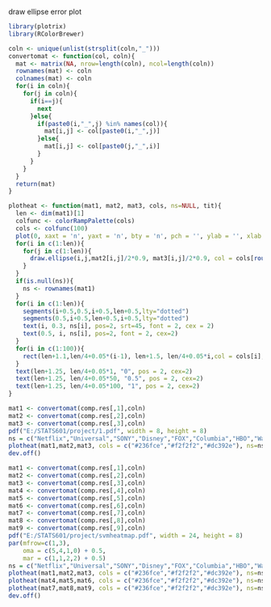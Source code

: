 draw ellipse error plot
```{r}
library(plotrix)
library(RColorBrewer)
```

```{r}
coln <- unique(unlist(strsplit(coln,"_")))
convertomat <- function(col, coln){
  mat <- matrix(NA, nrow=length(coln), ncol=length(coln))
  rownames(mat) <- coln
  colnames(mat) <- coln
  for(i in coln){
    for(j in coln){
      if(i==j){
        next
      }else{
        if(paste0(i,"_",j) %in% names(col)){
          mat[i,j] <- col[paste0(i,"_",j)]
        }else{
          mat[i,j] <- col[paste0(j,"_",i)]
        }
      }
    }
  }
  return(mat)
}

```

```{r}
plotheat <- function(mat1, mat2, mat3, cols, ns=NULL, tit){
  len <- dim(mat1)[1]
  colfunc <- colorRampPalette(cols)
  cols <- colfunc(100)
  plot(0, xaxt = 'n', yaxt = 'n', bty = 'n', pch = '', ylab = '', xlab = '', xlim=c(-1.5,len+1), ylim=c(-1,len+0.5), main=tit, font.main=2, cex.main=3)
  for(i in c(1:len)){
    for(j in c(1:len)){
      draw.ellipse(i,j,mat2[i,j]/2*0.9, mat3[i,j]/2*0.9, col = cols[round(mat1[i,j]*100)])
    }
  }
  if(is.null(ns)){
    ns <- rownames(mat1)
  }
  for(i in c(1:len)){
    segments(i+0.5,0.5,i+0.5,len+0.5,lty="dotted")
    segments(0.5,i+0.5,len+0.5,i+0.5,lty="dotted")
    text(i, 0.3, ns[i], pos=2, srt=45, font = 2, cex = 2)
    text(0.5, i, ns[i], pos=2, font = 2, cex=2)
  }
  for(i in c(1:100)){
    rect(len+1.1,len/4+0.05*(i-1), len+1.5, len/4+0.05*i,col = cols[i], border = cols[i])
  }
  text(len+1.25, len/4+0.05*1, "0", pos = 2, cex=2)
  text(len+1.25, len/4+0.05*50, "0.5", pos = 2, cex=2)
  text(len+1.25, len/4+0.05*100, "1", pos = 2, cex=2)
}
```

```{r fig.height=8, fig.width=8}
mat1 <- convertomat(comp.res[,1],coln)
mat2 <- convertomat(comp.res[,2],coln)
mat3 <- convertomat(comp.res[,3],coln)
pdf("E:/STATS601/project/1.pdf", width = 8, height = 8)
ns = c("Netflix","Universal","SONY","Disney","FOX","Columbia","HBO","Warner Bros.","Paramount")
plotheat(mat1,mat2,mat3, cols = c("#236fce","#f2f2f2","#dc392e"), ns=ns)
dev.off()
```

```{r fig.height=8, fig.width=24}
mat1 <- convertomat(comp.res[,1],coln)
mat2 <- convertomat(comp.res[,2],coln)
mat3 <- convertomat(comp.res[,3],coln)
mat4 <- convertomat(comp.res[,4],coln)
mat5 <- convertomat(comp.res[,5],coln)
mat6 <- convertomat(comp.res[,6],coln)
mat7 <- convertomat(comp.res[,7],coln)
mat8 <- convertomat(comp.res[,8],coln)
mat9 <- convertomat(comp.res[,9],coln)
pdf("E:/STATS601/project/svmheatmap.pdf", width = 24, height = 8)
par(mfrow=c(1,3),
    oma = c(5,4,1,0) + 0.5,
    mar = c(1,1,2,2) + 0.5)
ns = c("Netflix","Universal","SONY","Disney","FOX","Columbia","HBO","Warner Bros.","Paramount")
plotheat(mat1,mat2,mat3, cols = c("#236fce","#f2f2f2","#dc392e"), ns=ns, tit = "Imbalanced Data")
plotheat(mat4,mat5,mat6, cols = c("#236fce","#f2f2f2","#dc392e"), ns=ns, tit = "Subsampled Data")
plotheat(mat7,mat8,mat9, cols = c("#236fce","#f2f2f2","#dc392e"), ns=ns, tit = "Oversampled Data")
dev.off()
```
